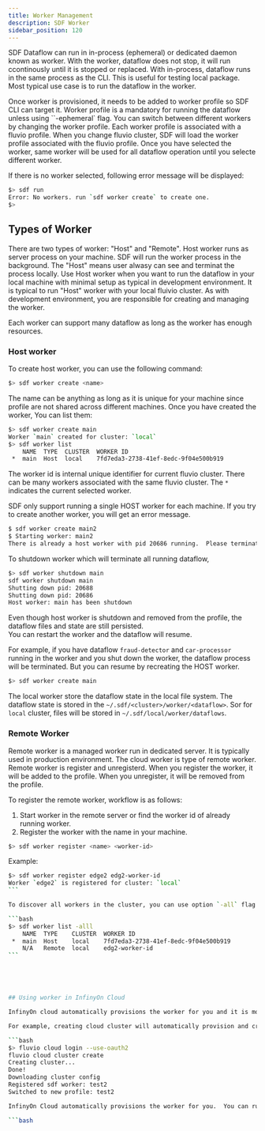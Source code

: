 ```yaml
---
title: Worker Management
description: SDF Worker
sidebar_position: 120
---
```


SDF Dataflow can run in in-process (ephemeral) or dedicated daemon known as worker.  With the worker, dataflow does not stop, it will run ccontinously until it is stopped or replaced.
With in-process, dataflow runs in the same process as the CLI.  This is useful for testing local package.  Most typical use case is to run the dataflow in the worker.

Once worker is provisioned, it needs to be added to worker profile so SDF CLI can target it.  Worker profile is a mandatory for running the dataflow unless using ``-ephemeral` flag.
You can switch between different workers by changing the worker profile.  Each worker profile is associated with a fluvio profile.   When you change fluvio cluster, SDF will load the worker profile associated with the fluvio profile. 
Once you have selected the worker, same worker will be used for all dataflow operation until you selecte different worker.

If there is no worker selected, following error message will be displayed:

```bash
$> sdf run
Error: No workers. run `sdf worker create` to create one.
$> 
```

## Types of Worker

There are two types of worker: "Host" and "Remote".  Host worker runs as server process on your machine.  SDF will run the worker process in the background.  The "Host" means user alwasy can see and terminat the process locally.
Use Host worker when you want to run the dataflow in your local machine with minimal setup as typical in development environment.  It is typical to run "Host" worker with your local fluivio cluster.
As with development environment, you are responsible for creating and managing the worker.  

Each worker can support many dataflow as long as the worker has enough resources.

### Host worker

To create host worker, you can use the following command:

```bash
$> sdf worker create <name>
```

The name can be anything as long as it is unique for your machine since profile are not shared across different machines.
Once you have created the worker, You can list them:

```bash
$> sdf worker create main
Worker `main` created for cluster: `local`
$> sdf worker list
    NAME  TYPE  CLUSTER  WORKER ID                            
 *  main  Host  local    7fd7eda3-2738-41ef-8edc-9f04e500b919
```

The worker id is internal unique identifier for current fluvio cluster.   There can be many workers associated with the same fluvio cluster.  The `*` indicates the current selected worker.

SDF only support running a single HOST worker for each machine.  If you try to create another worker, you will get an error message.

```bash
$ sdf worker create main2
$ Starting worker: main2
There is already a host worker with pid 20686 running.  Please terminate it first
```

To shutdown worker which will terminate all running dataflow, 
```bash
$> sdf worker shutdown main
sdf worker shutdown main
Shutting down pid: 20688
Shutting down pid: 20686
Host worker: main has been shutdown
```

Even though host worker is shutdown and removed from the profile, the dataflow files and state are still persisted.  
You can restart the worker and the dataflow will resume.

For example, if you have dataflow `fraud-detector` and `car-processor` running in the worker and you shut down the worker, the dataflow process will be terminated.   But you can resume by recreating the HOST worker.

```bash
$> sdf worker create main
```

The local worker store the dataflow state in the local file system.  The dataflow state is stored in the `~/.sdf/<cluster>/worker/<dataflow>`.
Sor for `local` cluster, files will be stored in `~/.sdf/local/worker/dataflows`.

### Remote Worker

Remote worker is a managed worker run in dedicated server.  It is typically used in production environment.  The cloud worker is type of remote worker.  
Remote worker is register and unregisterd.  When you register the worker, it will be added to the profile.  When you unregister, it will be removed from the profile.

To register the remote worker, workflow is as follows:
1. Start worker in the remote server or find the worker id of already running worker.
2. Register the worker with the name in your machine.

```bash
$> sdf worker register <name> <worker-id>
```

Example:
````bash
$> sdf worker register edge2 edg2-worker-id
Worker `edge2` is registered for cluster: `local`
```

To discover all workers in the cluster, you can use option `-all` flag.

```bash
$> sdf worker list -alll
    NAME  TYPE    CLUSTER  WORKER ID                            
 *  main  Host    local    7fd7eda3-2738-41ef-8edc-9f04e500b919
    N/A   Remote  local    edg2-worker-id
```





## Using worker in InfinyOn Cloud

InfinyOn cloud automatically provisions the worker for you and it is most easiet way to run the dataflow.  You can still provision your own worker if you want to run the dataflow in your own environment or deploy to edge devices.

For example, creating cloud cluster will automatically provision and create SDF worker profile.

```bash
$> fluvio cloud login --use-oauth2
fluvio cloud cluster create
Creating cluster...
Done!
Downloading cluster config
Registered sdf worker: test2
Switched to new profile: test2

InfinyOn Cloud automatically provisions the worker for you.  You can run the dataflow in the worker by specifying the `--worker` flag.

```bash

